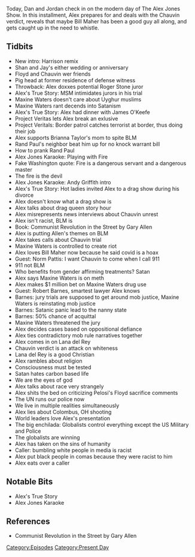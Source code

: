 {{DEFAULTSORT:
    #_EPISODE_0551:April 20-21, 2021
}}{{Episode
    | title             = April 20-21, 2021
    | caption           = [https://knowledgefight.libsyn.com/551-april-20-21-2021 Listen to this episode on Libsyn]
    | episodeNumber     = 551
    | length            = 01:49:02
    | airDate           = April 23, 2021
    | coverageStartDate = April 20, 2021
    | coverageEndDate   = April 21, 2021
    | episodeType       = [[:Category:Present Day|Present Day]]
    | appearance        = [[Harrison Smith]], [[George Floyd]], [[DerekChauvin]], [[Roger Stone]], [[Maxine Waters]], [[James O'Keefe]], [[Brianna Taylor]], [[Rand Paul]], [[Gary Allen]], [[Bill Maher]], [[Norm Pattis]], [[Robert Barnes]], [[Lana del Rey]], [[Nancy Pelosi]]
    | oocDrop           = Burn in hell, CIA!
    | previousEpisode   = [[550: April 16, 2021]]
    | nextEpisode       = [[552: May 6, 2003]]
}}

{{Stub}}

Today, Dan and Jordan check in on the modern day of The Alex Jones Show. In this installment, Alex prepares for and deals with the Chauvin verdict, reveals that maybe Bill Maher has been a good guy all along, and gets caught up in the need to whistle.

==Tidbits==

*New intro: Harrison remix
*Shan and Jay's either wedding or anniversary
*Floyd and Chauvin wer friends
*Pig head at former residence of defense witness
*Throwback: Alex doxxes potential Roger Stone juror
*Alex's True Story: MSM intimidates jurors in his trial
*Maxine Waters doesn't care about Uyghur muslims
*Maxine Waters rant decends into Satanism
*Alex's True Story: Alex had dinner with James O'Keefe
*Project Veritas lets Alex break an exlusive
*Project Veritals: Border patrol catches terrorist at border, thus doing their job
*Alex supports Brianna Taylor's mom to spite BLM
*Rand Paul's neighbor beat him up for no knock warrant bill
*How to prank Rand Paul
*Alex Jones Karaoke: Playing with Fire
*Fake Washington quote: Fire is a dangerous servant and a dangerous master
*The fire is the devil
*Alex Jones Karaoke: Andy Griffith intro
*Alex's True Story: Hot ladies invited Alex to a drag show during his divorce
*Alex doesn't know what a drag show is
*Alex talks about drag queen story hour
*Alex misrepresents news interviews about Chauvin unrest
*Alex isn't racist, BLM is
*Book: Communist Revolution in the Street by Gary Allen
*Alex is putting Allen's themes on BLM
*Alex takes calls about Chauvin trial
*Maxine Waters is controlled to create riot
*Alex loves Bill Maher now because he said covid is a hoax
*Guest: Norm Pattis: I want Chauvin to come when I call 911
*911 not BLM
*Who benefits from gender affirming treatments? Satan
*Alex says Maxine Waters is on meth
*Alex makes $1 million bet on Maxine Waters drug use
*Guest: Robert Barnes, smartest lawyer Alex knows
*Barnes: jury trials are supposed to get around mob justice, Maxine Waters is reinstating mob justice
*Barnes: Satanic panic lead to the nanny state
*Barnes: 50% chance of acquittal
*Maxine Waters threatened the jury
*Alex decides cases based on oppositional defiance
*Alex ties contradictory mob rule narratives together
*Alex comes in on Lana del Rey
*Chauvin verdict is an attack on whiteness
*Lana del Rey is a good Christian
*Alex rambles about religion
*Consciousness must be tested
*Satan hates carbon based life
*We are the eyes of god
*Alex talks about race very strangely
*Alex shits the bed on criticizing Pelosi's Floyd sacrifice comments
*The UN runs our police now
*We live in multiple realities simultaneously
*Alex lies about Colombus, OH shooting
*World leaders love Alex's presentation
*The big enchilada: Globalists control everything except the US Military and Police
*The globalists are winning
*Alex has taken on the sins of humanity
*Caller: bumbling white people in media is racist
*Alex put black people in comas because they were racist to him
*Alex eats over a caller

==Notable Bits==

*Alex's True Story
*Alex Jones Karaoke

==References==

*Communist Revolution in the Street by Gary Allen

[[Category:Episodes]]
[[Category:Present Day]]
